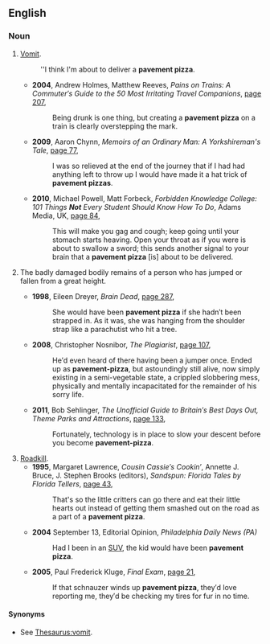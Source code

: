 {{also|pavement-pizza}}
==English==

===Noun===
{{en-noun|~}}

# {{lb|en|UK|Australia|humorous}} [[vomit|Vomit]].
#: ''I think I'm about to deliver a '''pavement pizza'''.
#* '''2004''', Andrew Holmes, Matthew Reeves, ''Pains on Trains: A Commuter′s Guide to the 50 Most Irritating Travel Companions'', [http://books.google.com.au/books?id=-g0G49FmRKQC&pg=PA207&dq=%22pavement+pizza%22|%22pavement+pizzas%22+-intitle:%22%22+-inauthor:%22%22&hl=en&sa=X&ei=OWXVT5_aIMPYigfuvJ2oAw&redir_esc=y#v=onepage&q=%22pavement%20pizza%22|%22pavement%20pizzas%22%20-intitle%3A%22%22%20-inauthor%3A%22%22&f=false page 207],
#*: Being drunk is one thing, but creating a '''pavement pizza''' on a train is clearly overstepping the mark.
#* '''2009''', Aaron Chynn, ''Memoirs of an Ordinary Man: A Yorkshireman's Tale'', [http://books.google.com.au/books?id=hayL7pkAapUC&pg=PA77&dq=%22pavement+pizza%22|%22pavement+pizzas%22+-intitle:%22%22+-inauthor:%22%22&hl=en&sa=X&ei=OWXVT5_aIMPYigfuvJ2oAw&redir_esc=y#v=onepage&q=%22pavement%20pizza%22|%22pavement%20pizzas%22%20-intitle%3A%22%22%20-inauthor%3A%22%22&f=false page 77],
#*: I was so relieved at the end of the journey that if I had had anything left to throw up I would have made it a hat trick of '''pavement pizzas'''.
#* '''2010''', Michael Powell, Matt Forbeck, ''Forbidden Knowledge College: 101 Things '''Not''' Every Student Should Know How To Do'', Adams Media, UK, [http://books.google.com.au/books?id=9pNatToRRzIC&pg=PA84&dq=%22pavement+pizza%22|%22pavement+pizzas%22+-intitle:%22%22+-inauthor:%22%22&hl=en&sa=X&ei=OWXVT5_aIMPYigfuvJ2oAw&redir_esc=y#v=onepage&q=%22pavement%20pizza%22|%22pavement%20pizzas%22%20-intitle%3A%22%22%20-inauthor%3A%22%22&f=false page 84],
#*: This will make you gag and cough; keep going until your stomach starts heaving. Open your throat as if you were is about to swallow a sword; this sends another signal to your brain that a '''pavement pizza''' [is] about to be delivered.
# {{lb|en|humorous}} The badly damaged bodily remains of a person who has jumped or fallen from a great height.
#* '''1998''', Eileen Dreyer, ''Brain Dead'', [http://books.google.com.au/books?id=_NICoNE4WMEC&q=%22pavement+pizza%22|%22pavement+pizzas%22+-intitle:%22%22+-inauthor:%22%22&dq=%22pavement+pizza%22|%22pavement+pizzas%22+-intitle:%22%22+-inauthor:%22%22&hl=en&sa=X&ei=OWXVT5_aIMPYigfuvJ2oAw&redir_esc=y page 287],
#*: She would have been '''pavement pizza''' if she hadn′t been strapped in. As it was, she was hanging from the shoulder strap like a parachutist who hit a tree.
#* '''2008''', Christopher Nosnibor, ''The Plagiarist'', [http://books.google.com.au/books?id=AsruF_BbGdUC&pg=PA107&dq=%22pavement+pizza%22|%22pavement+pizzas%22+-intitle:%22%22+-inauthor:%22%22&hl=en&sa=X&ei=OWXVT5_aIMPYigfuvJ2oAw&redir_esc=y#v=onepage&q=%22pavement%20pizza%22|%22pavement%20pizzas%22%20-intitle%3A%22%22%20-inauthor%3A%22%22&f=false page 107],
#*: He′d even heard of there having been a jumper once. Ended up as '''pavement-pizza''', but astoundingly still alive, now simply existing in a semi-vegetable state, a crippled slobbering mess, physically and mentally incapacitated for the remainder of his sorry life.
#* '''2011''', Bob Sehlinger, ''The Unofficial Guide to Britain′s Best Days Out, Theme Parks and Attractions'', [http://books.google.com.au/books?id=ptk82Uwd_ikC&pg=PA133&dq=%22pavement+pizza%22|%22pavement+pizzas%22+-intitle:%22%22+-inauthor:%22%22&hl=en&sa=X&ei=OWXVT5_aIMPYigfuvJ2oAw&redir_esc=y#v=onepage&q=%22pavement%20pizza%22|%22pavement%20pizzas%22%20-intitle%3A%22%22%20-inauthor%3A%22%22&f=false page 133],
#*: Fortunately, technology is in place to slow your descent before you become '''pavement-pizza'''.
# [[roadkill|Roadkill]].
#* '''1995''', Margaret Lawrence, ''Cousin Cassie′s Cookin′'', Annette J. Bruce, J. Stephen Brooks (editors), ''Sandspun: Florida Tales by Florida Tellers'', [http://books.google.com.au/books?id=G5otiSFO0NgC&pg=PA43&dq=%22pavement+pizza%22|%22pavement+pizzas%22+-intitle:%22%22+-inauthor:%22%22&hl=en&sa=X&ei=OWXVT5_aIMPYigfuvJ2oAw&redir_esc=y#v=onepage&q=%22pavement%20pizza%22|%22pavement%20pizzas%22%20-intitle%3A%22%22%20-inauthor%3A%22%22&f=false page 43],
#*: That's so the little critters can go there and eat their little hearts out instead of getting them smashed out on the road as a part of a '''pavement pizza'''.
#* '''2004''' September 13, Editorial Opinion, ''Philadelphia Daily News (PA)''
#*: Had I been in an [[SUV]], the kid would have been '''pavement pizza'''.
#* '''2005''', Paul Frederick Kluge, ''Final Exam'', [http://books.google.com.au/books?id=aJ4DrWuTawEC&pg=PA21&dq=%22pavement+pizza%22|%22pavement+pizzas%22+-intitle:%22%22+-inauthor:%22%22&hl=en&sa=X&ei=OWXVT5_aIMPYigfuvJ2oAw&redir_esc=y#v=onepage&q=%22pavement%20pizza%22|%22pavement%20pizzas%22%20-intitle%3A%22%22%20-inauthor%3A%22%22&f=false page 21],
#*: If that schnauzer winds up '''pavement pizza''', they′d love reporting me, they′d be checking my tires for fur in no time.

====Synonyms====
* {{sense|vomit}} See [[Thesaurus:vomit]].